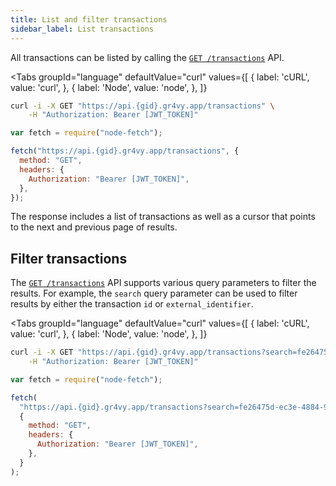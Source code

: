 ```yaml
---
title: List and filter transactions
sidebar_label: List transactions
---
```



All transactions can be listed by calling the [`GET /transactions`][api] API.

<Tabs
  groupId="language"
  defaultValue="curl"
  values={[
    { label: 'cURL', value: 'curl', },
    { label: 'Node', value: 'node', },
  ]}
>
  <TabItem value="curl">

```bash
curl -i -X GET "https://api.{gid}.gr4vy.app/transactions" \
    -H "Authorization: Bearer [JWT_TOKEN]"
```

  </TabItem>
  <TabItem value="node">

```js
var fetch = require("node-fetch");

fetch("https://api.{gid}.gr4vy.app/transactions", {
  method: "GET",
  headers: {
    Authorization: "Bearer [JWT_TOKEN]",
  },
});
```

</TabItem>
</Tabs>

The response includes a list of transactions as well as a cursor that points to
the next and previous page of results.

## Filter transactions

The [`GET /transactions`][api] API supports various query parameters to filter
the results. For example, the `search` query parameter can be used to filter
results by either the transaction `id` or `external_identifier`.

<Tabs
  groupId="language"
  defaultValue="curl"
  values={[
    { label: 'cURL', value: 'curl', },
    { label: 'Node', value: 'node', },
  ]}
>
  <TabItem value="curl">

```bash
curl -i -X GET "https://api.{gid}.gr4vy.app/transactions?search=fe26475d-ec3e-4884-9553-f7356683f7f9" \
    -H "Authorization: Bearer [JWT_TOKEN]"
```

  </TabItem>
  <TabItem value="node">

```js
var fetch = require("node-fetch");

fetch(
  "https://api.{gid}.gr4vy.app/transactions?search=fe26475d-ec3e-4884-9553-f7356683f7f9",
  {
    method: "GET",
    headers: {
      Authorization: "Bearer [JWT_TOKEN]",
    },
  }
);
```

</TabItem>
</Tabs>

[api]: /reference#operation/list-transactions
